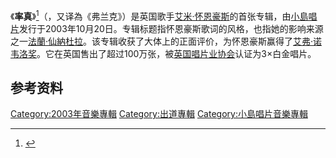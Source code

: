 {{Expand language|en}}
{{Refimprove|time=2021-06-23T15:04:05+00:00}}{{noteTA
|G1=Show
|G2=Music
|1=zh-hans:弗兰克·辛纳屈; zh-hk:法蘭·仙納杜拉; zh-tw:法蘭克·辛納屈;
|2=zh-cn:艾米·怀恩豪斯; zh-tw:艾美·懷恩豪斯;
}}
{{Infobox album
| name         = 率真
| original_name = ''{{lang|en|Frank}}''
| type         = studio
| artist       = [[艾米·怀恩豪斯|艾米·怀恩豪斯]]
| cover        = Amy Winehouse - Frank.png
| caption      = 
| alt          = 
| released     = {{Start date|2003|10|20|df=yes}}
| recorded     = 2002年—2003年
| genre        = {{flatlist|<!--请勿随意更改音乐类型，谢谢。-->
* [[爵士乐|爵士]]
* [[当代R&B|当代R&B]]
* [[灵魂乐|灵魂乐]]
* [[嘻哈音樂|嘻哈]]<ref name="C&D">{{cite web |first=Garry |last=Mulholland |url=http://www.theguardian.com/music/2004/feb/01/popandrock.amywinehouse |title=Charmed and dangerous |work=[[The_Guardian|The Guardian]] |date=1 February 2004 |accessdate=14 February 2015 |archive-date=2013-12-22 |archive-url=https://web.archive.org/web/20131222154527/http://www.theguardian.com/music/2004/feb/01/popandrock.amywinehouse |dead-url=no }}</ref> 
* [[巴薩諾瓦|巴薩諾瓦]]<ref>{{cite web |last=Pareles |first=Jon |authorlink=Jon Pareles |url=http://www.nytimes.com/2011/07/25/arts/music/breakout-album-became-winehouses-only-song.html?_r=0 |title=For Winehouse, Life Was Messier Than Music |work=[[The_New_York_Times|The New York Times]] |date=23 July 2011 |accessdate=15 May 2015 |archive-date=2015-05-19 |archive-url=https://web.archive.org/web/20150519041213/http://www.nytimes.com/2011/07/25/arts/music/breakout-album-became-winehouses-only-song.html?_r=0 |dead-url=no }}</ref>
}}
| length       = {{duration|m=58|s=48}}
| label        = [[小岛唱片|小岛唱片]]
| producer     = 
| next_title   = [[黑色會|黑色會]]
| next_year    = 2006
| misc         = {{Singles
 | name        = 率真
 | type        = studio
 | single1     = {{lang|en|Stronger Than Me}}
 | single1date = {{Start date|2003|10|6|df=yes}}
 | single2     = {{lang|en|Take the Box}}
 | single2date = {{Start date|2004|1|12|df=yes}}
 | single3     = {{lang|en|In My Bed / You Sent Me Flying}}
 | single3date = {{Start date|2004|4|5|df=yes}}
 | single4     = {{lang|en|Fuck Me Pumps / Help Yourself}}
 | single4date = {{Start date|2004|8|23|df=yes}}
}}
}}

《'''率真'''》<ref>{{cite web |title=率真(德國進口黑膠唱片) Frank |url=https://www.5music.com.tw/CDList-C.asp?cdno=429465679247 |publisher=五大唱片 |accessdate=2021-06-23 |language=zh |deadurl=no |archiveurl=https://web.archive.org/web/20210623153631/https://www.5music.com.tw/CDList-C.asp?cdno=429465679247 |archivedate=2021-06-23 }}</ref>（{{lang-en|''Frank''}}，又译為《弗兰克》）是英国歌手[[艾米·怀恩豪斯|艾米·怀恩豪斯]]的首张专辑，由[[小島唱片|小島唱片]]发行于2003年10月20日。专辑标题指怀恩豪斯歌词的风格，也指她的影响来源之一[[法蘭·仙納杜拉|法蘭·仙納杜拉]]。该专辑收获了大体上的正面评价，为怀恩豪斯赢得了[[艾弗·诺韦洛奖|艾弗·诺韦洛奖]]。它在英国售出了超过100万张，被[[英国唱片业协会|英国唱片业协会]]认证为3×白金唱片。

== 参考资料 ==
{{Reflist}}

[[Category:2003年音樂專輯|Category:2003年音樂專輯]]
[[Category:出道專輯|Category:出道專輯]]
[[Category:小島唱片音樂專輯|Category:小島唱片音樂專輯]]